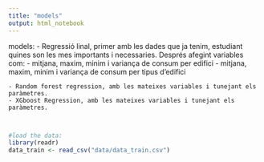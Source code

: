 ```yaml
---
title: "models"
output: html_notebook
---
```


models:
    - Regressió linal, primer amb les dades que ja tenim, estudiant quines son les mes importants i necessaries. Després afegint variables com:
          - mitjana, maxim, minim i variança de consum per edifici
          - mitjana, maxim, minim i variança de consum per tipus d'edifici
          
    - Random forest regression, amb les mateixes variables i tunejant els paràmetres.
    - XGboost Regression, amb les mateixes variables i tunejant els paràmetres.
    
      

```r
#load the data:
library(readr)
data_train <- read_csv("data/data_train.csv")

```

